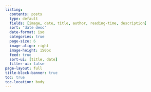 ```yaml
---
listing:
  contents: posts
  type: default
  fields: [image, date, title, author, reading-time, description]
  sort: "date desc"
  date-format: iso
  categories: true
  page-size: 6
  image-align: right
  image-height: 150px
  feed: true
  sort-ui: [title, date]
  filter-ui: false
page-layout: full
title-block-banner: true
toc: true
toc-location: body
---
```


